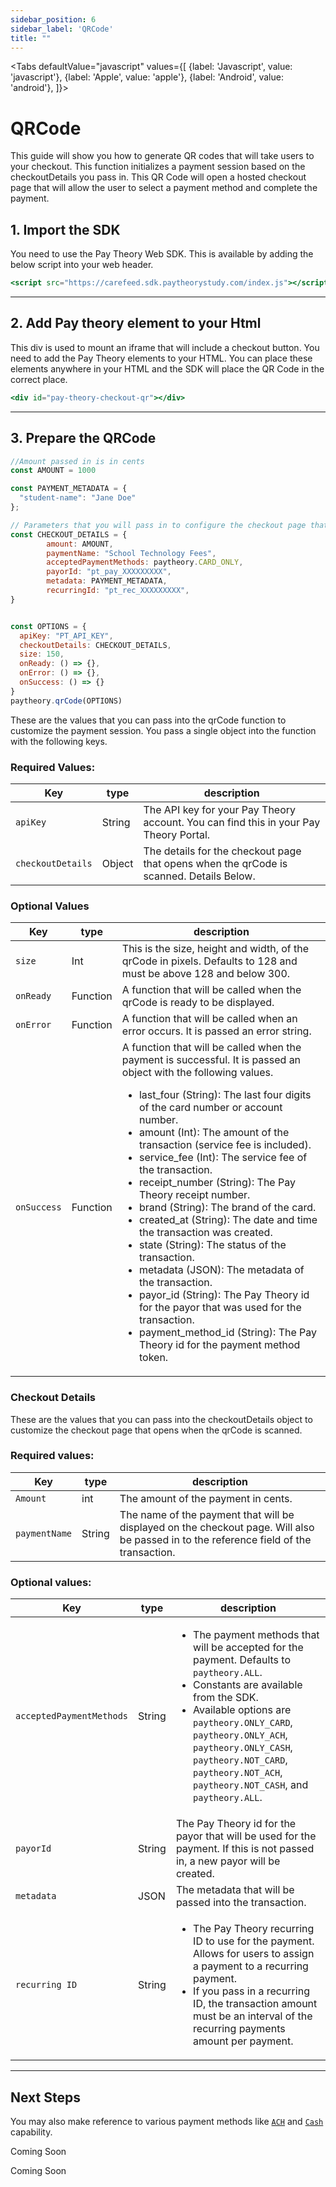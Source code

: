 ```yaml
---
sidebar_position: 6
sidebar_label: 'QRCode'
title: ""
---
```




<Tabs
  defaultValue="javascript"
  values={[
    {label: 'Javascript', value: 'javascript'},
    {label: 'Apple', value: 'apple'},
    {label: 'Android', value: 'android'},
  ]}>
  <TabItem value="javascript">
  <h1>QRCode</h1>
  This guide will show you how to generate QR codes that will take users to your checkout.
  This function initializes a payment session based on the checkoutDetails you pass in. This QR Code will open a hosted checkout page that will allow the user to select a payment method and complete the payment.


  <h2> 1. Import the SDK </h2>

You need to use the Pay Theory Web SDK. This is available by adding the below script into your web header.

```jsx
<script src="https://carefeed.sdk.paytheorystudy.com/index.js"></script>
```
*** 

## 2. Add Pay theory element to your Html
This div is used to mount an iframe that will include a checkout button. You need to add the Pay Theory elements to your HTML. You can place these elements anywhere in your HTML and the SDK will place the QR Code in the correct place. 

```jsx
<div id="pay-theory-checkout-qr"></div>
```
***

## 3. Prepare the QRCode
```jsx
//Amount passed in is in cents
const AMOUNT = 1000

const PAYMENT_METADATA = {
  "student-name": "Jane Doe"
};

// Parameters that you will pass in to configure the checkout page that opens when the qrCode is scanned.
const CHECKOUT_DETAILS = { 
        amount: AMOUNT, 
        paymentName: "School Technology Fees",
        acceptedPaymentMethods: paytheory.CARD_ONLY, 
        payorId: "pt_pay_XXXXXXXXX", 
        metadata: PAYMENT_METADATA,  
        recurringId: "pt_rec_XXXXXXXXX", 
}


const OPTIONS = {
  apiKey: "PT_API_KEY",
  checkoutDetails: CHECKOUT_DETAILS,
  size: 150,
  onReady: () => {},
  onError: () => {},
  onSuccess: () => {}
}
paytheory.qrCode(OPTIONS)
```
These are the values that you can pass into the qrCode function to customize the payment session.
You pass a single object into the function with the following keys.

### Required Values:
|Key                      |type               |description                                                                                |
--------------------------|-------------------|-------------------------------------------------------------------------------------------|     
|`apiKey`                 |String             |The API key for your Pay Theory account. You can find this in your Pay Theory Portal.|
|`checkoutDetails`        |Object             |The details for the checkout page that opens when the qrCode is scanned. Details Below.|

### Optional Values

|Key                      |type               |description                                                                                |
--------------------------|-------------------|-------------------------------------------------------------------------------------------|     
|`size`                   |Int                |This is the size, height and width, of the qrCode in pixels. Defaults to 128 and must be above 128 and below 300.|
|`onReady`                |Function           |A function that will be called when the qrCode is ready to be displayed.|
|`onError`                |Function           |A function that will be called when an error occurs. It is passed an error string.|
|`onSuccess`              |Function           |A function that will be called when the payment is successful. It is passed an object with the following values. <ul><li>last_four (String): The last four digits of the card number or account number.</li><li>amount (Int): The amount of the transaction (service fee is included).</li><li>service_fee (Int): The service fee of the transaction.</li><li>receipt_number (String): The Pay Theory receipt number.</li><li>brand (String): The brand of the card.</li><li>created_at (String): The date and time the transaction was created.</li><li>state (String): The status of the transaction.</li><li>metadata (JSON): The metadata of the transaction.</li><li>payor_id (String): The Pay Theory id for the payor that was used for the transaction.</li><li>payment_method_id (String): The Pay Theory id for the payment method token.</li></ul>  

### Checkout Details

These are the values that you can pass into the checkoutDetails object to customize the checkout page that opens when the qrCode is scanned.

### Required values:

|Key                |type               |description                                                                                |
--------------------|-------------------|-------------------------------------------------------------------------------------------|     
|`Amount`           |int                |The amount of the payment in cents.                                           |
|`paymentName`      |String             |The name of the payment that will be displayed on the checkout page. Will also be passed in to the reference field of the transaction.|

### Optional values:

|Key                      |type               |description                                                                                |
--------------------------|-------------------|-------------------------------------------------------------------------------------------|     
|`acceptedPaymentMethods` |String             |<ul><li> The payment methods that will be accepted for the payment. Defaults to `paytheory.ALL`.</li><li>Constants are available from the SDK.</li><li>Available options are `paytheory.ONLY_CARD`, `paytheory.ONLY_ACH`, `paytheory.ONLY_CASH`, `paytheory.NOT_CARD`,  `paytheory.NOT_ACH`, `paytheory.NOT_CASH`, and `paytheory.ALL`.</li></ul> |
|`payorId`                |String             |The Pay Theory id for the payor that will be used for the payment. If this is not passed in, a new payor will be created.|
|`metadata`               |JSON               |The metadata that will be passed into the transaction.|
|`recurring ID `          |String             |<ul><li>The Pay Theory recurring ID to use for the payment. Allows for users to assign a payment to a recurring payment.</li><li>If you pass in a recurring ID, the transaction amount must be an interval of the recurring payments amount per payment.</li></ul>|

***

##  Next Steps
You may also make reference to various payment methods like [`ACH`](ACH.mdx) and [`Cash`](CashPayments.mdx) capability.

</TabItem>

<TabItem value="apple">
  
  Coming Soon
  </TabItem>
  <TabItem value="android">
  
  Coming Soon

  </TabItem>

</Tabs>
